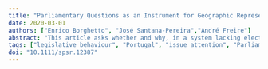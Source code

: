 ```yaml
---
title: "Parliamentary Questions as an Instrument for Geographic Representation: The Hard Case of Portugal"
date: 2020-03-01
authors: ["Enrico Borghetto", "José Santana‐Pereira","André Freire"]
abstract: "This article asks whether and why, in a system lacking electoral incentives to cultivate personal votes, MPs might choose to signal to geographic constituents. It explores this question by analysing the number of written parliamentary questions submitted to the Portuguese parliament on two issues – unemployment and crime – between 2009 and 2015, and asking if MPs are more inclined to table questions on speciﬁc issues when their districts suffer particularly from related problems. The article ﬁnds evidence that constituency-level problem pressure does matter for the signalling activities of MPs, although policy specialization remains the main driver of their issue emphasis. This ﬁnding contributes new knowledge to the ongoing debate on the factors accounting for the representative relationship between MPs and constituents, by drawing attention to the importance of district-level problem pressure as one of the drivers of issue sponsorship in parliament."
tags: ["legislative behaviour", "Portugal", "issue attention", "Parliamentary questions", "geographic representation"]
doi: "10.1111/spsr.12387"
---
```


